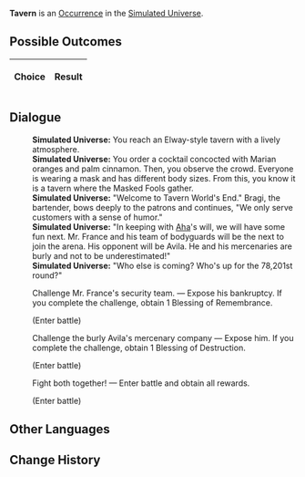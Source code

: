{{Simulated Universe Event Infobox
|title         = Tavern
|image         = Random Event Battle.png
|type          =
|domains_su    = Occurrence
|domains_ext   = Occurrence
|domains_swarm = 
|domains_gng   = 
|requirements  =
|prev          = 
|next          = 
|indexRewards  =
|characters    = Aha
}}
'''Tavern''' is an [[Simulated Universe/Occurrence|Occurrence]] in the [[Simulated Universe]].

==Possible Outcomes==
{| class="article-table"
!Choice
!Result

|}

<!--
==Gameplay Notes==

-->
==Dialogue==
{{Dialogue Start}}
:'''Simulated Universe:''' You reach an Elway-style tavern with a lively atmosphere.
:'''Simulated Universe:''' You order a cocktail concocted with Marian oranges and palm cinnamon. Then, you observe the crowd. Everyone is wearing a mask and has different body sizes. From this, you know it is a tavern where the Masked Fools gather.
:'''Simulated Universe:''' "Welcome to Tavern World's End." Bragi, the bartender, bows deeply to the patrons and continues, "We only serve customers with a sense of humor."
:'''Simulated Universe:''' "In keeping with [[Aha]]'s will, we will have some fun next. Mr. France and his team of bodyguards will be the next to join the arena. His opponent will be Avila. He and his mercenaries are burly and not to be underestimated!"
:'''Simulated Universe:''' "Who else is coming? Who's up for the 78,201st round?"
:{{DIcon|Star}} Challenge Mr. France's security team. &mdash; Expose his bankruptcy. If you complete the challenge, obtain 1 Blessing of Remembrance.
:;(Enter battle)
::{{Enemy List|Frostspawn*2/ATK +%, DEF +%, HP +%, SPD +%, Toughness +%;Ice Out of Space*1/ATK +%, DEF +%, HP +%, SPD +%, Toughness +%}}
:{{DIcon|Star}} Challenge the burly Avila's mercenary company &mdash; Expose him. If you complete the challenge, obtain 1 Blessing of Destruction.
:;(Enter battle)
::{{Enemy List|Flamespawn*2/ATK +%, DEF +%, HP +%, SPD +%, Toughness +%;Blaze Out of Space*1/ATK +%, DEF +%, HP +%, SPD +%, Toughness +%}}
:{{DIcon|Star}} Fight both together! &mdash; Enter battle and obtain all rewards.
:;(Enter battle)
::{{Enemy List|Ice Out of Space*1/ATK +%, DEF +%, HP +%, SPD +%, Toughness +%;Blaze Out of Space*1/ATK +%, DEF +%, HP +%, SPD +%, Toughness +%}}
{{Dialogue End}}

==Other Languages==
{{Other Languages
|en   = Tavern
|zhs  = 酒馆
|zht  = 酒館
|ja   = パブ
|ko   = 술집
|es   = Taberna
|fr   = Taverne
|ru   = Таверна
|th   = บาร์
|vi   = Quán Rượu
|de   = Taverne
|id   = Bar
|pt   = Taverna
}}

==Change History==
{{Change History|1.0}}
